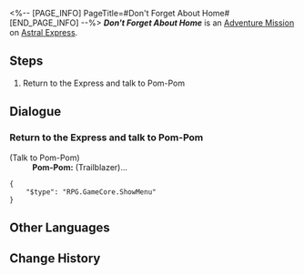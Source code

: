 <%-- [PAGE_INFO]
PageTitle=#Don't Forget About Home#
[END_PAGE_INFO] --%>
{{Stub|Dialogue.}}
{{Mission Infobox
|id            = 4050007
|title         = 
|image         = <!--Mission Don't Forget About Home.png-->
|type          = Adventure
|event_name    = 
|chapter       = 
|requirements  = 
* [[Trailblaze Mission]] ''[[Travelers on a Winter Night]]'' completed
* [[Adventure Mission]] ''[[The Conductor's Rewards]]'' completed
* Reach [[Trailblaze Level]] 17
|summary       = <!--official mission summary from Fate's Atlas-->
|characters    = Pom-Pom; Trailblazer
|startLocation = [[Astral Express]] - [[Parlor Car]]
|world         = Astral Express
|area          = Parlor Car
|prev          = The Conductor's Rewards
|next          = 
|rewards       = Stellar Jade*10; Adventure Log*2; Sparse Aether*3; Credit*15,000
}}
'''''Don't Forget About Home''''' is an [[Adventure Mission]] on [[Astral Express]].

==Steps==
# Return to the Express and talk to Pom-Pom

<!--
==Gameplay Notes==

--><!--
==Trial Character==

-->
==Dialogue==
{{Stub Dialogue}}
{{Dialogue End}}

===Return to the Express and talk to Pom-Pom{{subst:void|<!--405000702-->}}===
{{Mission Description|type=adventure|location=Parlor Car|update|Pom-Pom seems to be troubled, head back and console them.}}
{{Dialogue Start}}


;(Talk to Pom-Pom)
:'''Pom-Pom:''' (Trailblazer)...
<pre>{
	"$type": "RPG.GameCore.ShowMenu"
}</pre>
{{Dialogue End}}

==Other Languages==
{{Other Languages
|en   = Don't Forget About Home
|zhs  = 常回家看看
|zht  = 常回家看看
|ja   = たまには家に帰りなよ
|ko   = 집에 자주 와
|es   = No olvides tu hogar
|fr   = N'oublie pas d'où tu viens
|ru   = Не забывай о доме
|th   = กลับบ้านเรารักรออยู่
|vi   = Ghé Thăm Nhà Thường Xuyên
|de   = Vergiss nicht, woher du kommst
|id   = Sering-seringlah Pulang
|pt   = Não Se Esqueça de Casa
}}

==Change History==
{{Change History|1.0}}
